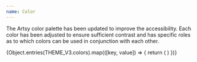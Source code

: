```yaml
---
name: Color
---
```



The Artsy color palette has been updated to improve the accessibility. Each color has been adjusted to ensure sufficient contrast and has specific roles as to which colors can be used in conjunction with each other.

<Spacer m={2} />

<Flex flexWrap='wrap'>
	{Object.entries(THEME_V3.colors).map(([key, value]) => {
		return (
			<Box pr={2} pb={2}>
				<ColorComponent color={key} />
			</Box>
		)
	})}
</Flex>
